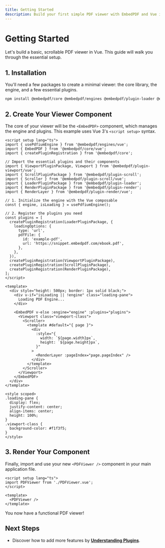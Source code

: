 ```yaml
---
title: Getting Started
description: Build your first simple PDF viewer with EmbedPDF and Vue in just a few steps.
---
```


# Getting Started

Let's build a basic, scrollable PDF viewer in Vue. This guide will walk you through the essential setup.

## 1. Installation

You'll need a few packages to create a minimal viewer: the core library, the engine, and a few essential plugins.

```sh npm2yarn
npm install @embedpdf/core @embedpdf/engines @embedpdf/plugin-loader @embedpdf/plugin-viewport @embedpdf/plugin-scroll @embedpdf/plugin-render
````

## 2. Create Your Viewer Component

The core of your viewer will be the `<EmbedPDF>` component, which manages the engine and plugins. This example uses Vue 3's `<script setup>` syntax.

```vue copy filename="PDFViewer.vue"
<script setup lang="ts">
import { usePdfiumEngine } from '@embedpdf/engines/vue';
import { EmbedPDF } from '@embedpdf/core/vue';
import { createPluginRegistration } from '@embedpdf/core';

// Import the essential plugins and their components
import { ViewportPluginPackage, Viewport } from '@embedpdf/plugin-viewport/vue';
import { ScrollPluginPackage } from '@embedpdf/plugin-scroll';
import { Scroller } from '@embedpdf/plugin-scroll/vue';
import { LoaderPluginPackage } from '@embedpdf/plugin-loader';
import { RenderPluginPackage } from '@embedpdf/plugin-render';
import { RenderLayer } from '@embedpdf/plugin-render/vue';

// 1. Initialize the engine with the Vue composable
const { engine, isLoading } = usePdfiumEngine();

// 2. Register the plugins you need
const plugins = [
  createPluginRegistration(LoaderPluginPackage, {
    loadingOptions: {
      type: 'url',
      pdfFile: {
        id: 'example-pdf',
        url: 'https://snippet.embedpdf.com/ebook.pdf',
      },
    },
  }),
  createPluginRegistration(ViewportPluginPackage),
  createPluginRegistration(ScrollPluginPackage),
  createPluginRegistration(RenderPluginPackage),
];
</script>

<template>
  <div style="height: 500px; border: 1px solid black;">
    <div v-if="isLoading || !engine" class="loading-pane">
      Loading PDF Engine...
    </div>
    
    <EmbedPDF v-else :engine="engine" :plugins="plugins">
      <Viewport class="viewport-class">
        <Scroller>
          <template #default="{ page }">
            <div
              :style="{
                width: `${page.width}px`,
                height: `${page.height}px`,
              }"
            >
              <RenderLayer :pageIndex="page.pageIndex" />
            </div>
          </template>
        </Scroller>
      </Viewport>
    </EmbedPDF>
  </div>
</template>

<style scoped>
.loading-pane {
  display: flex;
  justify-content: center;
  align-items: center;
  height: 100%;
}
.viewport-class {
  background-color: #f1f3f5;
}
</style>
```

## 3\. Render Your Component

Finally, import and use your new `<PDFViewer />` component in your main application file.

```vue filename="App.vue"
<script setup lang="ts">
import PDFViewer from './PDFViewer.vue';
</script>

<template>
  <PDFViewer />
</template>
```

You now have a functional PDF viewer!

## Next Steps

  - Discover how to add more features by **[Understanding Plugins](./understanding-plugins.md)**.
